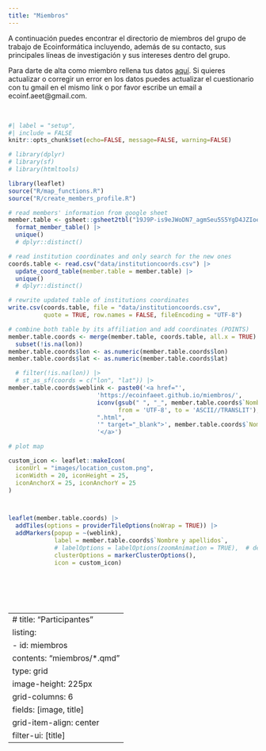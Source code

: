 ```yaml
---
title: "Miembros"
---
```


A continuación puedes encontrar el directorio de miembros del grupo de trabajo de Ecoinformática incluyendo, además de su contacto, sus principales líneas de investigación y sus intereses dentro del grupo.

Para darte de alta como miembro rellena tus datos [aquí](https://forms.gle/bkCfSjERcDHsrLhx8). Si quieres actualizar o corregir un error en los datos puedes actualizar el cuestionario con tu gmail en el mismo link o por favor escribe un email a ecoinf.aeet\@gmail.com.

<br>

```r
#| label = "setup",
#| include = FALSE
knitr::opts_chunk$set(echo=FALSE, message=FALSE, warning=FALSE)
```

```r
# library(dplyr)
# library(sf)
# library(htmltools)

library(leaflet)
source("R/map_functions.R")
source("R/create_members_profile.R")

# read members' information from google sheet
member.table <- gsheet::gsheet2tbl("19J9P-is9eJWoDN7_agmSeu5S5YgD4JZIoe_FtZ-G3EQ") |>
  format_member_table() |> 
  unique()
  # dplyr::distinct()

# read institution coordinates and only search for the new ones
coords.table <- read.csv("data/institutioncoords.csv") |> 
  update_coord_table(member.table = member.table) |> 
  unique()
  # dplyr::distinct()

# rewrite updated table of institutions coordinates
write.csv(coords.table, file = "data/institutioncoords.csv", 
          quote = TRUE, row.names = FALSE, fileEncoding = "UTF-8")

# combine both table by its affiliation and add coordinates (POINTS)
member.table.coords <- merge(member.table, coords.table, all.x = TRUE) |> 
  subset(!is.na(lon)) 
member.table.coords$lon <- as.numeric(member.table.coords$lon)
member.table.coords$lat <- as.numeric(member.table.coords$lat)

  # filter(!is.na(lon)) |> 
  # st_as_sf(coords = c("lon", "lat")) |> 
member.table.coords$weblink <- paste0('<a href="', 
                         'https://ecoinfaeet.github.io/miembros/', 
                         iconv(gsub(" ", "_", member.table.coords$`Nombre y apellidos`), 
                               from = 'UTF-8', to = 'ASCII//TRANSLIT'),
                         ".html",
                         '" target="_blank">', member.table.coords$`Nombre y apellidos`, 
                         '</a>')

# plot map

custom_icon <- leaflet::makeIcon(
  iconUrl = "images/location_custom.png",
  iconWidth = 20, iconHeight = 25,
  iconAnchorX = 25, iconAnchorY = 25
)



leaflet(member.table.coords) |> 
  addTiles(options = providerTileOptions(noWrap = TRUE)) |> 
  addMarkers(popup = ~(weblink), 
             label = member.table.coords$`Nombre y apellidos`,
             # labelOptions = labelOptions(zoomAnimation = TRUE),  # deprecated
             clusterOptions = markerClusterOptions(),
             icon = custom_icon)
  
  
```

<br> <br>

---
# title: "Participantes"
listing:
  - id: miembros
    contents: "miembros/*.qmd"
    type: grid
    image-height: 225px
    grid-columns: 6
    fields: [image, title]
    grid-item-align: center
    filter-ui: [title]
---

::: {#map}
:::

::: {#equipo}
:::
